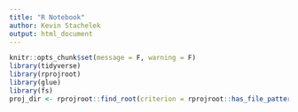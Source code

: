 ```yaml
---
title: "R Notebook"
author: Kevin Stachelek
output: html_document
---
```


```r
knitr::opts_chunk$set(message = F, warning = F)
library(tidyverse)
library(rprojroot)
library(glue)
library(fs)
proj_dir <- rprojroot::find_root(criterion = rprojroot::has_file_pattern("*.Rproj"))
```

